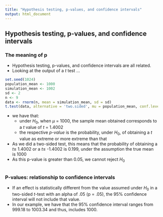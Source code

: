 ```yaml
---
title: "Hypothesis testing, p-values, and confidence intervals"
output: html_document
---
```


## Hypothesis testing, p-values, and confidence intervals

### The meaning of p

* Hypothesis testing, p-values, and confidence intervals are all related.
* Looking at the output of a $t$ test ...

```r
set.seed(1024)
population_mean <- 1000
simulation_mean <- 1002
sd <- 2
n <- 9
data <- rnorm(n, mean = simulation_mean, sd = sd)
t.test(data, alternative = 'two.sided', mu = population_mean, conf.level = 0.95)
```

* we have that:
    + under $H_0$, when $\mu$ = 1000, the sample mean obtained corresponds to a $t$ value of $t$ = 1.4002
    + the respective _p-value_ is the probability, under $H_0$, of obtaining a $t$ value as extreme or more extreme than that
* As we did a two-sided test, this means that the probability of obtaining a $t \ge$ 1.4002 or a $t \le$ -1.4002 is 0.199, under the assumption the true mean is 1000
* As this p-value is greater than 0.05, we cannot reject $H_0$

```r

```

### P-values: relationship to confidence intervals

* If an effect is statistically different from the value assumed under $H_0$ in a two-sided $t$-test with an alpha of .05 (p = .05), the 95% confidence interval will not include that value.
* In our example, we have that the 95% confidence interval ranges from 999.18 to 1003.34 and thus, includes 1000.


